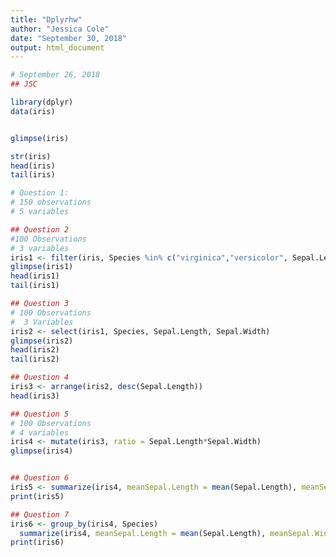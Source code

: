 ```yaml
---
title: "Dplyrhw"
author: "Jessica Cole"
date: "September 30, 2018"
output: html_document
---
```


```r
# September 26, 2018
## JSC

library(dplyr)
data(iris)


glimpse(iris)

str(iris)
head(iris)
tail(iris)

# Question 1: 
# 150 observations
# 5 variables

## Question 2
#100 Observations
# 3 variables
iris1 <- filter(iris, Species %in% c("virginica","versicolor", Sepal.Length < 6, Sepal.Width > 2.5))
glimpse(iris1)
head(iris1)        
tail(iris1)

## Question 3
# 100 Observations
#  3 Variables
iris2 <- select(iris1, Species, Sepal.Length, Sepal.Width) 
glimpse(iris2)
head(iris2)
tail(iris2)

## Question 4
iris3 <- arrange(iris2, desc(Sepal.Length))
head(iris3)

## Question 5
# 100 Observations 
# 4 variables
iris4 <- mutate(iris3, ratio = Sepal.Length*Sepal.Width)
glimpse(iris4)


## Question 6
iris5 <- summarize(iris4, meanSepal.Length = mean(Sepal.Length), meanSepal.Width = mean(Sepal.Width), n())
print(iris5)

## Question 7
iris6 <- group_by(iris4, Species)
  summarize(iris4, meanSepal.Length = mean(Sepal.Length), meanSepal.Width = mean(Sepal.Width), n())
print(iris6)

```

